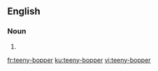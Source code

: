==English==

===Noun===
{{en-noun}}

# {{alternative spelling of|teenybopper|lang=en}}

[[fr:teeny-bopper]]
[[ku:teeny-bopper]]
[[vi:teeny-bopper]]